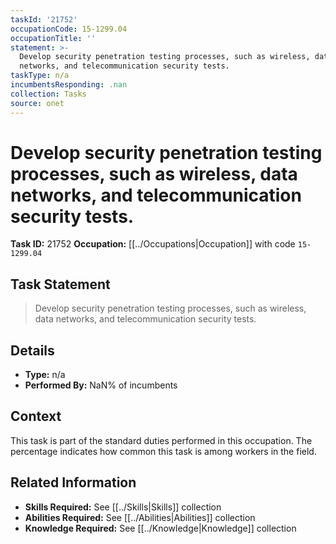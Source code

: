```yaml
---
taskId: '21752'
occupationCode: 15-1299.04
occupationTitle: ''
statement: >-
  Develop security penetration testing processes, such as wireless, data
  networks, and telecommunication security tests.
taskType: n/a
incumbentsResponding: .nan
collection: Tasks
source: onet
---
```

# Develop security penetration testing processes, such as wireless, data networks, and telecommunication security tests.

**Task ID:** 21752
**Occupation:** [[../Occupations|Occupation]] with code `15-1299.04`

## Task Statement

> Develop security penetration testing processes, such as wireless, data networks, and telecommunication security tests.

## Details

- **Type:** n/a
- **Performed By:** NaN% of incumbents

## Context

This task is part of the standard duties performed in this occupation. The percentage indicates how common this task is among workers in the field.

## Related Information

- **Skills Required:** See [[../Skills|Skills]] collection
- **Abilities Required:** See [[../Abilities|Abilities]] collection
- **Knowledge Required:** See [[../Knowledge|Knowledge]] collection
